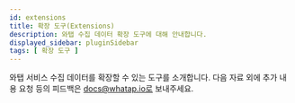 ```yaml
---
id: extensions
title: 확장 도구(Extensions)
description: 와탭 수집 데이터 확장 도구에 대해 안내합니다.
displayed_sidebar: pluginSidebar
tags: [ 확장 도구 ]
---
```

<!-- 
확장 도구 / 플러그인 
-->

와탭 서비스 수집 데이터를 확장할 수 있는 도구를 소개합니다. 다음 자료 외에 추가 내용 요청 등의 피드백은 docs@whatap.io로 보내주세요.


<DocCardList/>